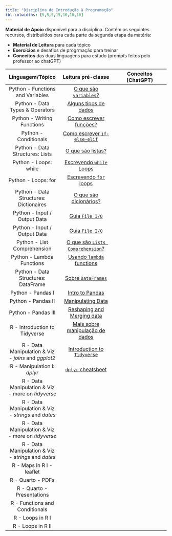 ```yaml
---
title: "Disciplina de Introdução à Programação"
tbl-colwidths: [5,5,5,15,10,10,10]
---
```


**Material de Apoio** disponível para a disciplina. Contém os seguintes recursos, distribuiídos para cada parte da segunda etapa da matéria:

- **Material de Leitura** para cada tópico
- **Exercícios** e desafios de progrmação para treinar
- **Conceitos** das duas linguagens para estudo (prompts feitos pelo professor ao chatGPT)

::: column-screen-inset-right
Linguagem/Tópico | Leitura pré-classe | Conceitos (ChatGPT) |
|:------:|:------:|:------:|
| Python - Functions and Variables             | [O que são `variables`?](https://www.youtube.com/watch?v=LKFrQXaoSMQ)                                  | []() |
| Python - Data Types & Operators               | [Alguns tipos de dados](https://pythonacademy.com.br/blog/tipos-de-variaveis-no-python)                | []() |
| Python - Writing Functions                    | [Como escrever funções?](https://docs.python.org/pt-br/3/tutorial/controlflow.html#defining-functions) | []() |
| Python - Conditionals                        | [Como escrever `if-else-elif`](https://pythonacademy.com.br/blog/estruturas-condicionais-no-python)    | []() |
| Python - Data Structures: Lists              | [O que são listas?](https://docs.python.org/pt-br/3/tutorial/introduction.html#lists)                  | []() |
| Python - Loops: while                        | [Escrevendo `while` Loops](https://www.youtube.com/watch?v=rRTjPnVooxE)                                | []() |
| Python - Loops: for                          | [Escrevendo `for` loops](https://www.w3schools.com/python/python_for_loops.asp)                        | []() |
| Python - Data Structures: Dictionaires       | [O que são dicionários?](https://docs.python.org/pt-br/3/tutorial/datastructures.html#dictionaries)    | []() |
| Python - Input / Output Data                  | [Guia `File I/O`](https://cs50.harvard.edu/python/2022/notes/6/)                                       | []() |
| Python - Input / Output Data                  | [Guia `File I/O`](https://cs50.harvard.edu/python/2022/notes/6/)                                       | []() |
| Python - List Comprehension                   | [O que são `Lists Comprehension`?](https://www.w3schools.com/python/python_lists_comprehension.asp)    | []() |
| Python - Lambda Functions                    | [Usando `lambda` functions](https://www.w3schools.com/python/python_lambda.asp)                        | []() |
| Python - Data Structures: DataFrame          | [Sobre `DataFrames`](https://www.w3schools.com/python/pandas/pandas_dataframes.asp)                    | []() |
| Python - Pandas I                            | [Intro to Pandas](https://wesmckinney.com/book/pandas-basics)                                          | []() |
| Python - Pandas II                           | [Manipulating Data](https://wesmckinney.com/book/data-cleaning)                                        | []() |
| Python - Pandas III                           | [Reshaping and Merging data](https://wesmckinney.com/book/data-wrangling)                              | []() |
| R - Introduction to Tidyverse                           | [Mais sobre manipulação de dados](https://www.youtube.com/watch?v=_T8LGqJtuGc&t=23s)                   | []() |
| R - Data Manipulation & Viz - *joins* and *ggplot2*    | [Introduction to `Tidyverse`](https://chat.openai.com/share/b7183cba-6be9-4548-8022-d8c36cc0c9be)      | []() |
| R - Manipulation I: *dplyr*                            | [`dplyr` cheatsheet](https://github.com/rstudio/cheatsheets/blob/main/data-transformation.pdf)         | []() |
| R - Data Manipulation & Viz - more on *tidyverse*      | []()                                                                                       | []() |
| R - Data Manipulation & Viz - *strings* and *dates*    | []()                                                                                       | []() |
| R - Data Manipulation & Viz - more on *tidyverse*      | []()                                                                                       | []() |
| R - Data Manipulation & Viz - *strings* and *dates*    | []()                                                                                       | []() |
| R - Maps in R I - leaflet                     | []()                                                                                                   | []() |
| R - Quarto - PDFs                            | []()                                                                                                   | []() | 
| R - Quarto - Presentations                   | []()                                                                                                   | []() |
| R - Functions and Conditionals               | []()                                                                                                   | []() |
| R - Loops in R I                             | []()                                                                                                   | []() |
| R - Loops in R II                            | []()                                                                                                   | []() |
:::